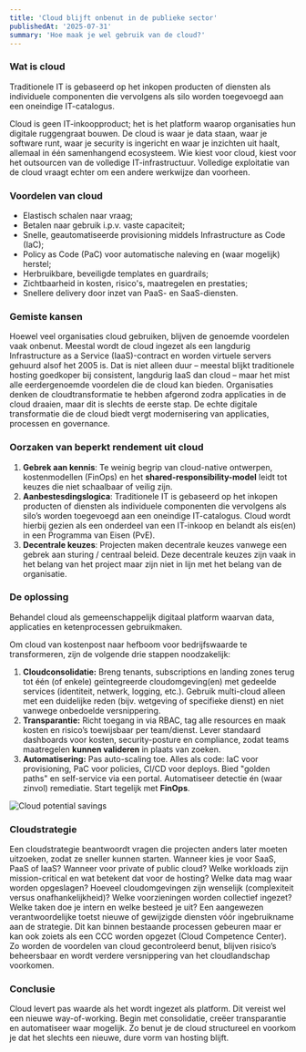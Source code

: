 ```yaml
---
title: 'Cloud blijft onbenut in de publieke sector'
publishedAt: '2025-07-31'
summary: 'Hoe maak je wel gebruik van de cloud?'
---
```


### Wat is cloud

Traditionele IT is gebaseerd op het inkopen producten of diensten als individuele componenten die vervolgens als silo worden toegevoegd aan een oneindige IT-catalogus.

Cloud is geen IT-inkoopproduct; het is het platform waarop organisaties hun digitale ruggengraat bouwen. De cloud is waar je data staan, waar je software runt, waar je security is ingericht en waar je inzichten uit haalt, allemaal in één samenhangend ecosysteem. Wie kiest voor cloud, kiest voor het outsourcen van de volledige IT-infrastructuur. Volledige exploitatie van de cloud vraagt echter om een andere werkwijze dan voorheen.

### Voordelen van cloud

- Elastisch schalen naar vraag;
- Betalen naar gebruik i.p.v. vaste capaciteit;
- Snelle, geautomatiseerde provisioning middels Infrastructure as Code (IaC);
- Policy as Code (PaC) voor automatische naleving en (waar mogelijk) herstel;
- Herbruikbare, beveiligde templates en guardrails;
- Zichtbaarheid in kosten, risico's, maatregelen en prestaties;
- Snellere delivery door inzet van PaaS- en SaaS-diensten.

### Gemiste kansen

Hoewel veel organisaties cloud gebruiken, blijven de genoemde voordelen vaak onbenut. Meestal wordt de cloud ingezet als een langdurig Infrastructure as a Service (IaaS)-contract en worden virtuele servers gehuurd alsof het 2005 is. Dat is niet alleen duur – meestal blijkt traditionele hosting goedkoper bij consistent, langdurig IaaS dan cloud – maar het mist alle eerdergenoemde voordelen die de cloud kan bieden. Organisaties denken de cloudtransformatie te hebben afgerond zodra applicaties in de cloud draaien, maar dit is slechts de eerste stap. De echte digitale transformatie die de cloud biedt vergt modernisering van applicaties, processen en governance.

### Oorzaken van beperkt rendement uit cloud
1. **Gebrek aan kennis**: Te weinig begrip van cloud-native ontwerpen, kostenmodellen (FinOps) en het **shared-responsibility-model** leidt tot keuzes die niet schaalbaar of veilig zijn.
2. **Aanbestesdingslogica**: Traditionele IT is gebaseerd op het inkopen producten of diensten als individuele componenten die vervolgens als silo’s worden toegevoegd aan een oneindige IT-catalogus. Cloud wordt hierbij gezien als een onderdeel van een IT-inkoop en belandt als eis(en) in een Programma van Eisen (PvE).
3. **Decentrale keuzes**: Projecten maken decentrale keuzes vanwege een gebrek aan sturing / centraal beleid. Deze decentrale keuzes zijn vaak in het belang van het project maar zijn niet in lijn met het belang van de organisatie.

### De oplossing

Behandel cloud als gemeenschappelijk digitaal platform waarvan data, applicaties en ketenprocessen gebruikmaken.

Om cloud van kostenpost naar hefboom voor bedrijfswaarde te transformeren, zijn de volgende drie stappen noodzakelijk:
1. **Cloudconsolidatie:** Breng tenants, subscriptions en landing zones terug tot één (of enkele) geïntegreerde cloudomgeving(en) met gedeelde services (identiteit, netwerk, logging, etc.). Gebruik multi-cloud alleen met een duidelijke reden (bijv. wetgeving of specifieke dienst) en niet vanwege onbedoelde versnippering.
2. **Transparantie:** Richt toegang in via RBAC, tag alle resources en maak kosten en risico’s toewijsbaar per team/dienst. Lever standaard dashboards voor kosten, security-posture en compliance, zodat teams maatregelen **kunnen valideren** in plaats van zoeken.
3. **Automatisering:** Pas auto-scaling toe. Alles als code: IaC voor provisioning, PaC voor policies, CI/CD voor deploys. Bied "golden paths" en self-service via een portal. Automatiseer detectie én (waar zinvol) remediatie. Start tegelijk met **FinOps**.

![Cloud potential savings](/cloud-savings.png)


### Cloudstrategie

​Een cloudstrategie beantwoordt vragen die projecten anders later moeten uitzoeken, zodat ze sneller kunnen starten. Wanneer kies je voor SaaS, PaaS of IaaS? Wanneer voor private of public cloud? Welke workloads zijn mission-critical en wat betekent dat voor de hosting? Welke data mag waar worden opgeslagen? Hoeveel cloudomgevingen zijn wenselijk (complexiteit versus onafhankelijkheid)? Welke voorzieningen worden collectief ingezet? Welke taken doe je intern en welke besteed je uit?
​Een aangewezen verantwoordelijke toetst nieuwe of gewijzigde diensten vóór ingebruikname aan de strategie. Dit kan binnen bestaande processen gebeuren maar er kan ook zoiets als een CCC worden opgezet (Cloud Competence Center). Zo worden de voordelen van cloud gecontroleerd benut, blijven risico’s beheersbaar en wordt verdere versnippering van het cloudlandschap voorkomen.

### Conclusie

Cloud levert pas waarde als het wordt ingezet als platform. Dit vereist wel een nieuwe way-of-working. Begin met consolidatie, creëer transparantie en automatiseer waar mogelijk. Zo benut je de cloud structureel en voorkom je dat het slechts een nieuwe, dure vorm van hosting blijft.